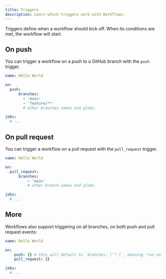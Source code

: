 ```yaml
---
title: Triggers
description: Learn which triggers work with Workflows.
---
```


Triggers define when a workflow should kick off. When its conditions are met, the workflow will start.

## On push

You can trigger a workflow on a push to a GitHub branch with the `push` trigger.

```yaml .eas/workflows/hello-world.yaml
name: Hello World

on:
  push:
	  branches:
	    - 'main'
	    - 'feature/**'
	    # other branches names and globs

jobs:
  # ...
```

## On pull request

You can trigger a workflow on a pull request with the `pull_request` trigger.

```yaml .eas/workflows/hello-world.yaml
name: Hello World

on:
  pull_request:
	  branches:
		  - 'main'
		  # other branch names and globs

jobs:
  # ...
```

## More

Workflows also support triggering on all branches, on both push and pull request events:

```yaml .eas/workflows/hello-world.yaml
name: Hello World

on:
	push: {} # this will default to `branches: ['*']`, meaning "run on all branches"
	pull_request: {}

jobs:
  # ...
```
